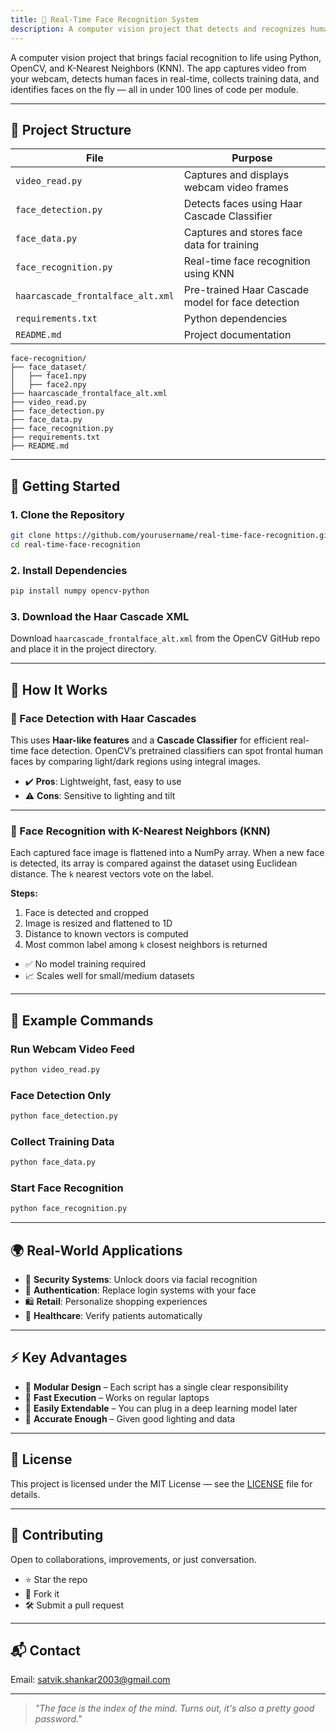 ```yaml
---
title: 🧠 Real-Time Face Recognition System
description: A computer vision project that detects and recognizes human faces in real-time using Python, OpenCV, and KNN — all in under 100 lines of code per module.
---
```


A computer vision project that brings facial recognition to life using Python, OpenCV, and K-Nearest Neighbors (KNN). The app captures video from your webcam, detects human faces in real-time, collects training data, and identifies faces on the fly — all in under 100 lines of code per module.

---

## 📁 Project Structure

| File | Purpose |
|------|---------|
| `video_read.py` | Captures and displays webcam video frames |
| `face_detection.py` | Detects faces using Haar Cascade Classifier |
| `face_data.py` | Captures and stores face data for training |
| `face_recognition.py` | Real-time face recognition using KNN |
| `haarcascade_frontalface_alt.xml` | Pre-trained Haar Cascade model for face detection |
| `requirements.txt` | Python dependencies |
| `README.md` | Project documentation |

```
face-recognition/
├── face_dataset/
│   ├── face1.npy
│   ├── face2.npy
├── haarcascade_frontalface_alt.xml
├── video_read.py
├── face_detection.py
├── face_data.py
├── face_recognition.py
├── requirements.txt
├── README.md
```

---

## 🚀 Getting Started

### 1. Clone the Repository

```bash
git clone https://github.com/yourusername/real-time-face-recognition.git
cd real-time-face-recognition
```

### 2. Install Dependencies

```bash
pip install numpy opencv-python
```

### 3. Download the Haar Cascade XML

Download `haarcascade_frontalface_alt.xml` from the OpenCV GitHub repo and place it in the project directory.

---

## 🧪 How It Works

### 📸 Face Detection with Haar Cascades

This uses **Haar-like features** and a **Cascade Classifier** for efficient real-time face detection. OpenCV’s pretrained classifiers can spot frontal human faces by comparing light/dark regions using integral images.

- ✔️ **Pros**: Lightweight, fast, easy to use  
- ⚠️ **Cons**: Sensitive to lighting and tilt

---

### 🧬 Face Recognition with K-Nearest Neighbors (KNN)

Each captured face image is flattened into a NumPy array. When a new face is detected, its array is compared against the dataset using Euclidean distance. The `k` nearest vectors vote on the label.

**Steps:**

1. Face is detected and cropped  
2. Image is resized and flattened to 1D  
3. Distance to known vectors is computed  
4. Most common label among `k` closest neighbors is returned

- ✅ No model training required  
- 📈 Scales well for small/medium datasets

---

## 🧰 Example Commands

### Run Webcam Video Feed

```bash
python video_read.py
```

### Face Detection Only

```bash
python face_detection.py
```

### Collect Training Data

```bash
python face_data.py
```

### Start Face Recognition

```bash
python face_recognition.py
```

---

## 🌍 Real-World Applications

- 🔐 **Security Systems**: Unlock doors via facial recognition  
- 🛂 **Authentication**: Replace login systems with your face  
- 🛍 **Retail**: Personalize shopping experiences  
- 🏥 **Healthcare**: Verify patients automatically

---

## ⚡ Key Advantages

- 🧠 **Modular Design** – Each script has a single clear responsibility  
- 🚀 **Fast Execution** – Works on regular laptops  
- 🔄 **Easily Extendable** – You can plug in a deep learning model later  
- 🎯 **Accurate Enough** – Given good lighting and data

---

## 📜 License

This project is licensed under the MIT License — see the [LICENSE](https://github.com/git/git-scm.com/blob/main/MIT-LICENSE.txt) file for details.

---

## 🤝 Contributing

Open to collaborations, improvements, or just conversation.

- ⭐ Star the repo  
- 🍴 Fork it  
- 🛠️ Submit a pull request

---

## 📬 Contact

Email: [satvik.shankar2003@gmail.com](mailto:satvik.shankar2003@gmail.com)

---

> *"The face is the index of the mind. Turns out, it's also a pretty good password."*
